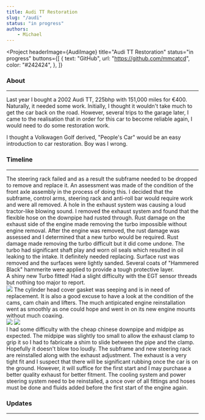 ```yaml
---
title: Audi TT Restoration
slug: "/audi"
status: "in progress"
authors:
    - Michael
---
```




<Project
  headerImage={AudiImage}
  title="Audi TT Restoration"
  status="in progress"
  buttons={[
    {
      text: "GitHub",
      url: "https://github.com/mmcatcd",
      color: "#242424",
    },
  ]}
>

  ### About
  ---

  Last year I bought a 2002 Audi TT, 225bhp with 151,000 miles for €400. Naturally, it needed some work.
  Initially, I thought it wouldn't take much to get the car back on the road. However, several trips to
  the garage later, I came to the realisation that in order for this car to become reliable again, I would
  need to do some restoration work.

  I thought a Volkwagen Golf derived, "People's Car" would be an easy introduction to car restoration. 
  Boy was I wrong.

  ### Timeline
  ---

  <Timeline>
    <TimelineItem title="Front Axle Disassembly" status="Completed" date="11.04.2020" type="normal">
      The steering rack failed and as a result the subframe needed to be dropped to remove and replace it.
      An assessment was made of the condition of the front axle assembly in the process of doing this. 
      I decided that the subframe, control arms, steering rack and anti-roll bar would require work and were all removed.
    </TimelineItem>
    <TimelineItem title="Exhaust System Disassembly" status="Completed" date="18.04.2020" type="normal">
      A hole in the exhaust system was causing a loud tractor-like blowing sound. I removed the exhaust
      system and found that the flexible hose on the downpipe had rusted through.
    </TimelineItem>
    <TimelineItem title="Engine Removal" status="Completed" date="18.07.2020" type="normal">
      Rust damage on the exhaust side of the engine made removing the turbo impossible without engine
      removal. After the engine was removed, the rust damage was assessed and I determined that a new turbo
      would be required.
    </TimelineItem>
    <TimelineItem title="Turbo Removal" status="Completed" date="27.07.2020" type="normal">
      Rust damage made removing the turbo difficult but it did come undone. The turbo had significant shaft
      play and worn oil seals which resulted in oil leaking to the intake. It definitely needed replacing.
    </TimelineItem>
    <TimelineItem title="Subframe and Control Arm Restoration" status="Completed" date="09.09.2020" type="normal">
      Surface rust was removed and the surfaces were lightly sanded. Several coats of "Hammered Black" hammerite
      were applied to provide a tough protective layer.
    </TimelineItem>
    <TimelineItem title="Turbo Replacement" status="Completed" type="normal" date="14.11.2020">
      <div>A shiny new Turbo fitted! Had a slight difficulty with the EGT sensor threads but nothing too major to report.</div>
      <img src={NewTurboImage} style={{ maxWidth: 400, marginTop: 10 }} />
    </TimelineItem>
    <TimelineItem title="Cylinder Head Cover Gasket" status="Completed" type="normal" date="30.09.2020">
      The cylinder head cover gasket was seeping and is in need of replacement. It is also a good excuse to
      have a look at the condition of the cams, cam chain and lifters.
    </TimelineItem>
    <TimelineItem title="Engine Reinstallation" status="Completed" type="normal" date="25.12.2020">
      The much antipicated engine reinstallation went as smoothly as one could hope and went in on its new engine
      mounts without much coaxing.
      <div>
        <img src={EngineIn} style={{ maxWidth: 300, margin: 10 }} />
        <img src={AfterEngineIn} style={{ maxWidth: 300, margin: 10 }} />
      </div>
    </TimelineItem>
    <TimelineItem title="Exhaust Reassembly" status="Completed" type="normal" date="14.11.2020">
      I had some difficulty with the cheap chinese downpipe and midpipe as expected. The midpipe was slightly too small to
      allow the exhaust clamp to grip it so I had to fabricate a shim to slide between the pipe and the clamp. Hopefully
      it doesn't blow too loudly.
    </TimelineItem>
    <TimelineItem title="Front Axle Reassembly" status="Completed" type="normal" date="31.12.2020">
      The subframe and new steering rack are reinstalled along with the exhaust adjustment. The exhaust
      is a very tight fit and I suspect that there will be significant rubbing once the car is on the
      ground. However, it will suffice for the first start and I may purchase a better quality exhaust
      for better fitment.
    </TimelineItem>
    <TimelineItem title="Engine First Start Preparation" status="In progress" type="end">
      The cooling system and power steering system need to be reinstalled, a once over of all fittings
      and hoses must be done and fluids added before the first start of the engine again.
    </TimelineItem>
  </Timeline>

  ### Updates
  ---

  <ProjectPosts filter="tt" />

</Project>
